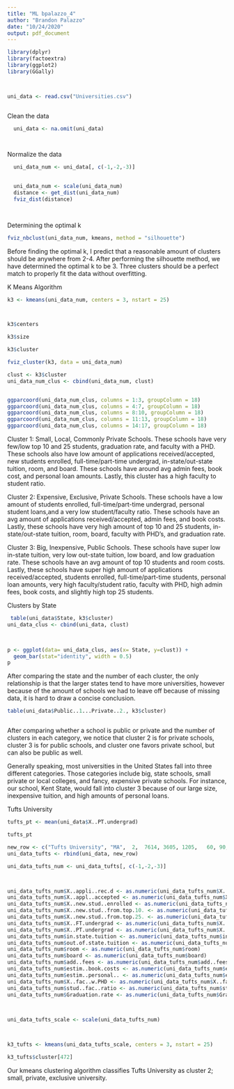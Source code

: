 ---
title: "ML bpalazzo_4"
author: "Brandon Palazzo"
date: "10/24/2020"
output: pdf_document
---

```{r}
library(dplyr)
library(factoextra)
library(ggplot2)
library(GGally)



uni_data <- read.csv("Universities.csv")



```

Clean the data
```{r}
  uni_data <- na.omit(uni_data)

  
```
Normalize the data
```{r}
  uni_data_num <- uni_data[, c(-1,-2,-3)]
 

  uni_data_num <- scale(uni_data_num)
  distance <- get_dist(uni_data_num)
  fviz_dist(distance)

  
```



Determining the optimal k

```{r}

fviz_nbclust(uni_data_num, kmeans, method = "silhouette")


```


Before finding the optimal k, I predict that a reasonable amount of clusters should be anywhere from 2-4. After performing the silhouette method, we have determined the optimal k to be 3. Three clusters should be a perfect match to properly fit the data without overfitting.  





K Means Algorithm

```{r}

k3 <- kmeans(uni_data_num, centers = 3, nstart = 25) 



k3$centers 


```


```{r}

k3$size 

```



```{r}

k3$cluster


```



```{r}

fviz_cluster(k3, data = uni_data_num)

clust <- k3$cluster
uni_data_num_clus <- cbind(uni_data_num, clust) 


ggparcoord(uni_data_num_clus, columns = 1:3, groupColumn = 18)
ggparcoord(uni_data_num_clus, columns = 4:7, groupColumn = 18)
ggparcoord(uni_data_num_clus, columns = 8:10, groupColumn = 18)
ggparcoord(uni_data_num_clus, columns = 11:13, groupColumn = 18)
ggparcoord(uni_data_num_clus, columns = 14:17, groupColumn = 18)

```


Cluster 1: Small, Local, Commonly Private Schools. These schools have very few/low top 10 and 25 students, graduation rate, and faculty with a PHD. These schools also have low amount of applications received/accepted, new students enrolled, full-time/part-time undergrad, in-state/out-state tuition, room, and board. These schools have around avg admin fees, book cost, and personal loan amounts. Lastly, this cluster has a high faculty to student ratio. 

Cluster 2: Expensive, Exclusive, Private Schools. These schools have a low amount of students enrolled, full-time/part-time undergrad, personal student loans,and a very low student/faculty ratio. These schools have an avg amount of applications received/accepted, admin fees, and book costs. Lastly, these schools have very high amount of top 10 and 25 students, in-state/out-state tuition, room, board, faculty with PHD's, and graduation rate.

Cluster 3: Big, Inexpensive, Public Schools. These schools have super low in-state tuition, very low out-state tuition, low board, and low graduation rate. These schools have an avg amount of top 10 students and room costs. Lastly, these schools have super high amount of applications received/accepted, students enrolled, full-time/part-time students, personal loan amounts, very high faculty/student ratio, faculty with PHD, high admin fees, book costs, and slightly high top 25 students.




Clusters by State
```{r}

 table(uni_data$State, k3$cluster)
uni_data_clus <- cbind(uni_data, clust)

                            

p <- ggplot(data= uni_data_clus, aes(x= State, y=clust)) +
  geom_bar(stat="identity", width = 0.5) 
p

```


After comparing the state and the number of each cluster, the only relationship is that the larger states tend to have more universities, however because of the amount of schools we had to leave off because of missing data, it is hard to draw a concise conclusion.



```{r}

table(uni_data$Public..1...Private..2., k3$cluster)



```


After comparing whether a school is public or private and the number of clusters in each category, we notice that cluster 2 is for private schools, cluster 3 is for public schools, and cluster one favors private school, but can also be public as well. 



Generally speaking, most universities in the United States fall into three different categories. Those categories include big, state schools, small private or local colleges, and fancy, expensive private schools. For instance, our school, Kent State, would fall into cluster 3 because of our large size, inexpensive tuition, and high amounts of personal loans.






Tufts University

```{r}

tufts_pt <- mean(uni_data$X..PT.undergrad)

tufts_pt

new_row <- c("Tufts University", "MA",	2,	7614, 3605,	1205,	60,	90,	4598,	797.4544,	19701,	19701,	3038,	2930,	503,	600,	928,	99,	10.3,	92)
uni_data_tufts <- rbind(uni_data, new_row)

uni_data_tufts_num <- uni_data_tufts[, c(-1,-2,-3)]



uni_data_tufts_num$X..appli..rec.d <- as.numeric(uni_data_tufts_num$X..appli..rec.d)
uni_data_tufts_num$X..appl..accepted <- as.numeric(uni_data_tufts_num$X..appl..accepted)
uni_data_tufts_num$X..new.stud..enrolled <- as.numeric(uni_data_tufts_num$X..new.stud..enrolled)
uni_data_tufts_num$X..new.stud..from.top.10. <- as.numeric(uni_data_tufts_num$X..new.stud..from.top.10.)
uni_data_tufts_num$X..new.stud..from.top.25. <- as.numeric(uni_data_tufts_num$X..new.stud..from.top.25.)
uni_data_tufts_num$X..FT.undergrad <- as.numeric(uni_data_tufts_num$X..FT.undergrad)
uni_data_tufts_num$X..PT.undergrad <- as.numeric(uni_data_tufts_num$X..PT.undergrad)
uni_data_tufts_num$in.state.tuition <- as.numeric(uni_data_tufts_num$in.state.tuition)
uni_data_tufts_num$out.of.state.tuition <- as.numeric(uni_data_tufts_num$out.of.state.tuition)
uni_data_tufts_num$room <- as.numeric(uni_data_tufts_num$room)
uni_data_tufts_num$board <- as.numeric(uni_data_tufts_num$board)
uni_data_tufts_num$add..fees <- as.numeric(uni_data_tufts_num$add..fees)
uni_data_tufts_num$estim..book.costs <- as.numeric(uni_data_tufts_num$estim..book.costs)
uni_data_tufts_num$estim..personal.. <- as.numeric(uni_data_tufts_num$estim..personal..)
uni_data_tufts_num$X..fac..w.PHD <- as.numeric(uni_data_tufts_num$X..fac..w.PHD)
uni_data_tufts_num$stud..fac..ratio <- as.numeric(uni_data_tufts_num$stud..fac..ratio)
uni_data_tufts_num$Graduation.rate <- as.numeric(uni_data_tufts_num$Graduation.rate)

  

uni_data_tufts_scale <- scale(uni_data_tufts_num)



k3_tufts <- kmeans(uni_data_tufts_scale, centers = 3, nstart = 25)

k3_tufts$cluster[472]

```

Our kmeans clustering algorithm classifies Tufts University as cluster 2; small, private, exclusive university.



























